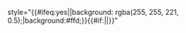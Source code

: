 style="{{#ifeq:yes|{{yesno|def=|{{{fade|}}}}}|background: rgba(255, 255, 221, 0.5);|background:#ffd;}}{{#if:{{{style|}}}|{{{style}}}|}}"<noinclude>
{{documentation}}
</noinclude>